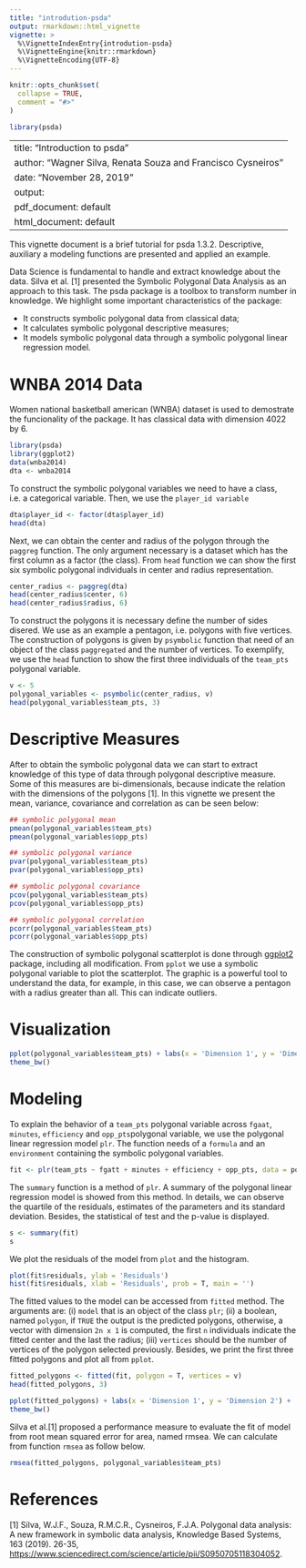 ```yaml
---
title: "introdution-psda"
output: rmarkdown::html_vignette
vignette: >
  %\VignetteIndexEntry{introdution-psda}
  %\VignetteEngine{knitr::rmarkdown}
  %\VignetteEncoding{UTF-8}
---
```


```r
knitr::opts_chunk$set(
  collapse = TRUE,
  comment = "#>"
)
```

```r
library(psda)
```
---
title: "Introduction to psda"
author: "Wagner Silva, Renata Souza and Francisco Cysneiros"
date: "November 28, 2019"
output:
  pdf_document: default
  html_document: default
---


This vignette document is a brief tutorial for psda 1.3.2. Descriptive, auxiliary a modeling functions are presented and applied an example.

Data Science is fundamental to handle and extract knowledge about the data. Silva et al. [1] presented the Symbolic Polygonal Data Analysis as an approach to this task. The psda package is a toolbox to transform number in knowledge. We highlight some important characteristics of the package:

* It constructs symbolic polygonal data from classical data;
* It calculates symbolic polygonal descriptive measures;
* It models symbolic polygonal data through a symbolic polygonal linear regression model.

# WNBA 2014 Data
Women national basketball american (WNBA) dataset is used to demostrate the funcionality of the package. It has classical data with dimension 4022 by 6.

```r
library(psda)
library(ggplot2)
data(wnba2014)
dta <- wnba2014

```

To construct the symbolic polygonal variables we need to have a class, i.e. a categorical variable. Then, we use the `player_id variable` 

```r
dta$player_id <- factor(dta$player_id)
head(dta)
```

Next, we can obtain the center and radius of the polygon through the `paggreg` function. The only argument necessary is a dataset which has the first column as a factor (the class). From `head` function we can show the first six symbolic polygonal individuals in center and radius representation.

```r
center_radius <- paggreg(dta)
head(center_radius$center, 6)
head(center_radius$radius, 6)
```

To construct the polygons it is necessary define the number of sides disered. We use as an example a pentagon, i.e. polygons with five vertices. The construction of polygons is given by `psymbolic` function that need of an object of the class `paggregated` and the number of vertices. To exemplify, we use the `head` function to show the first three individuals of the `team_pts` polygonal variable.

```r
v <- 5 
polygonal_variables <- psymbolic(center_radius, v)
head(polygonal_variables$team_pts, 3)
```

# Descriptive Measures

After to obtain the symbolic polygonal data we can start to extract knowledge of this type of data through polygonal descriptive measure. Some of this measures are bi-dimensionals, because indicate the relation with the dimensions of the polygons [1]. In this vignette we present the mean, variance, covariance and correlation as can be seen below:

```r
## symbolic polygonal mean
pmean(polygonal_variables$team_pts)
pmean(polygonal_variables$opp_pts)

## symbolic polygonal variance
pvar(polygonal_variables$team_pts)
pvar(polygonal_variables$opp_pts)

## symbolic polygonal covariance
pcov(polygonal_variables$team_pts)
pcov(polygonal_variables$opp_pts)

## symbolic polygonal correlation
pcorr(polygonal_variables$team_pts) 
pcorr(polygonal_variables$opp_pts) 
```

The construction of symbolic polygonal scatterplot is done through [ggplot2](https://cran.r-project.org/web/packages/ggplot2/vignettes/extending-ggplot2.html) package, including all modification. From `pplot` we use a symbolic polygonal variable to plot the scatterplot. The graphic is a powerful tool to understand the data, for example, in this case, we can observe a pentagon with a radius greater than all. This can indicate outliers.

# Visualization
```r
pplot(polygonal_variables$team_pts) + labs(x = 'Dimension 1', y = 'Dimension 2') +
theme_bw()
```

# Modeling

To explain the behavior of a `team_pts` polygonal variable across `fgaat`, `minutes`, `efficiency` and `opp_pts`polygonal variable, we use the polygonal linear regression model `plr`. The function needs of a `formula` and an `environment` containing the symbolic polygonal variables.

```r
fit <- plr(team_pts ~ fgatt + minutes + efficiency + opp_pts, data = polygonal_variables)
```

The `summary` function is a method of `plr`. A summary of the polygonal linear regression model is showed from this method. In details, we can observe the quartile of the residuals, estimates of the parameters and its standard deviation. Besides, the statistical of test and the p-value is displayed.

```r
s <- summary(fit)
s
```

We plot the residuals of the model from `plot` and the histogram.

```r
plot(fit$residuals, ylab = 'Residuals')
hist(fit$residuals, xlab = 'Residuals', prob = T, main = '')
```

The fitted values to the model can be accessed from `fitted` method. The arguments are: (i) `model` that is an object of the class `plr`; (ii) a boolean, named `polygon`, if `TRUE` the output is the predicted polygons, otherwise, a vector  with dimension `2n x 1` is computed, the first `n` individuals indicate the fitted center and the last the radius; (iii) `vertices` should be the number of vertices of the polygon selected previously. Besides, we print the first three fitted polygons and plot all from `pplot`.

```r
fitted_polygons <- fitted(fit, polygon = T, vertices = v)
head(fitted_polygons, 3)

pplot(fitted_polygons) + labs(x = 'Dimension 1', y = 'Dimension 2') +
theme_bw()
```

Silva et al.[1] proposed a performance measure to evaluate the fit of model from root mean squared error for area, named rmsea. We can calculate from function `rmsea` as follow below.

```r
rmsea(fitted_polygons, polygonal_variables$team_pts)
```

# References
[1] Silva, W.J.F., Souza, R.M.C.R., Cysneiros, F.J.A. Polygonal data analysis: A new framework in symbolic data analysis, Knowledge Based Systems, 163 (2019). 26-35, <https://www.sciencedirect.com/science/article/pii/S0950705118304052>.